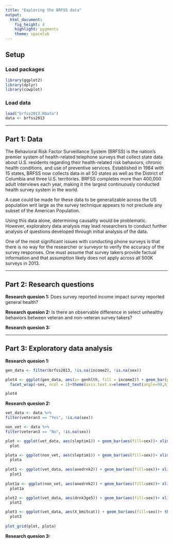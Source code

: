 ---
title: "Exploring the BRFSS data"
output: 
  html_document: 
    fig_height: 4
    highlight: pygments
    theme: spacelab
---

## Setup

### Load packages

```{r load-packages, message = FALSE}
library(ggplot2)
library(dplyr)
library(cowplot)
```

### Load data

```{r load-data}
load("brfss2013.RData")
data <- brfss2013
```



* * *

## Part 1: Data
The Behavioral Risk Factor Surveillance System (BRFSS) is the nation's premier system of health-related telephone surveys that collect state data about U.S. residents regarding their health-related risk behaviors, chronic health conditions, and use of preventive services. Established in 1984 with 15 states, BRFSS now collects data in all 50 states as well as the District of Columbia and three U.S. territories. BRFSS completes more than 400,000 adult interviews each year, making it the largest continuously conducted health survey system in the world.

A case could be made for these data to be generalizable across the US population writ large as the survey technique appears to not preclude any subset of the American Population.

Using this data alone, determining causality would be problematic.  However, exploratory data analysis may lead researchers to conduct further analysis of questions developed through initial analysis of the data. 

One of the most significant issues with conducting phone surveys is that there is no way for the researcher or surveyor to verify the accuracy of the survey responses.  One must assume that survey takers provide factual information and that assumption likely does not apply across all 500K surveys in 2013.

* * *

## Part 2: Research questions

**Research quesion 1:**
Does survey reported income impact survey reported general health?

**Research quesion 2:**
Is there an observable difference in select unhealthy behaviors between veteran and non-veteran survey takers?

**Research quesion 3:**


* * *

## Part 3: Exploratory data analysis

**Research quesion 1:**

```{r}
gen_data <- filter(brfss2013, !is.na(income2), !is.na(sex)) 

plot4 <- ggplot(gen_data, aes(x= genhlth, fill = income2)) + geom_bar(position ="dodge") + 
  facet_wrap(~sex, ncol = 2)+theme(axis.text.x=element_text(angle=90,hjust=1,vjust=0.5))

plot4
```


**Research quesion 2:**

```{r}
vet_data <- data %>%
filter(veteran3 == "Yes", !is.na(sex))

non_vet <- data %>%
filter(veteran3 == "No", !is.na(sex))

plot <- ggplot(vet_data, aes(sleptim1)) + geom_bar(aes(fill=sex))+ xlim(-1, 20)
  plot

plota <- ggplot(non_vet, aes(sleptim1)) + geom_bar(aes(fill=sex))+ xlim(-1, 20)
  plota
  
plot1 <- ggplot(vet_data, aes(avedrnk2)) + geom_bar(aes(fill=sex))+ xlim(-1, 20)
  plot1
  
plot1a <- ggplot(non_vet, aes(avedrnk2)) + geom_bar(aes(fill=sex))+ xlim(-1, 20)
  plot1a

plot2 <- ggplot(vet_data, aes(drnk3ge5)) + geom_bar(aes(fill=sex))+ xlim(-1, 20)
  plot2    

plot3 <- ggplot(vet_data, aes(X_bmi5cat)) + geom_bar(aes(fill=sex))+ theme(axis.text.x=element_text(angle=45,hjust=1,vjust=0.5))
  plot3 
  
plot_grid(plot, plota)
```


**Research quesion 3:**

```{r}

```

